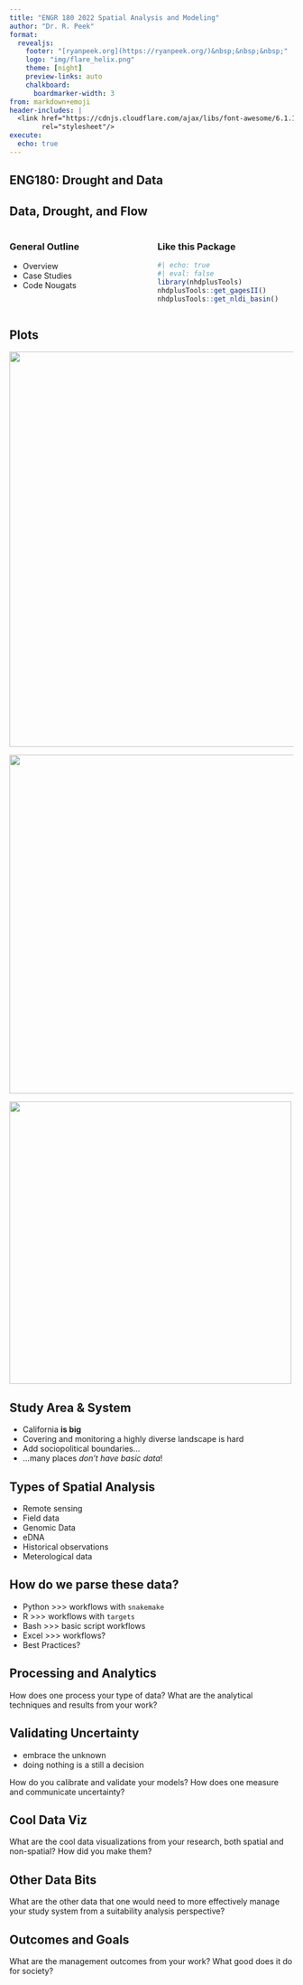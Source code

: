 ```yaml
---
title: "ENGR 180 2022 Spatial Analysis and Modeling"
author: "Dr. R. Peek"
format: 
  revealjs:
    footer: "[ryanpeek.org](https://ryanpeek.org/)&nbsp;&nbsp;&nbsp;"
    logo: "img/flare_helix.png"
    theme: [night]
    preview-links: auto
    chalkboard: 
      boardmarker-width: 3
from: markdown+emoji
header-includes: |
  <link href="https://cdnjs.cloudflare.com/ajax/libs/font-awesome/6.1.1/css/all.min.css"
        rel="stylesheet"/>
execute:
  echo: true
---
```


## ENG180: Drought and Data 



## Data, Drought, and Flow

::::: {.columns}

:::: {.column width="50%"}

::: {.fragment}

### General Outline

::: {.incremental}
- Overview
- Case Studies 
- Code Nougats
:::

:::

::::

:::: {.column width="50%"}

::: {.fragment}

### Like this Package

```r
#| echo: true
#| eval: false
library(nhdplusTools)
nhdplusTools::get_gagesII()
nhdplusTools::get_nldi_basin()

```


:::

::::

:::::

## Plots

::: {.r-stack}
![](figs/EDDI_ETrs_09mn_20221024.png){.fragment width="700"}

![](figs/EDDI_ETrs_09mn_20221024.png){.fragment width="600"}

![](figs/EDDI_ETrs_09mn_20221024.png){.fragment width="500"}
:::

## Study Area & System {background-image="figs/EDDI_ETrs_09mn_20221024.png" background-size="cover" background-color="gray20"}
:::{.incremental}
 - California [**is big**]{.fragment .highlight-blue}
 - Covering and monitoring a highly diverse landscape is hard
 - Add sociopolitical boundaries...
 - ...many places *don't have basic data*!
:::
## Types of Spatial Analysis

:::{.incremental}
 - Remote sensing
 - Field data
 - Genomic Data
 - eDNA
 - Historical observations
 - Meterological data

:::
## How do we parse these data?

:::{.incremental}
 - Python >>> workflows with `snakemake`
 - R >>> workflows with `targets` 
 - Bash >>> basic script workflows
 - Excel >>> workflows?
 <br>
 - Best Practices?
:::

## Processing and Analytics 

How does one process your type of data? What are the analytical techniques and results from your work?

## Validating Uncertainty

 - embrace the unknown
 - doing nothing is a still a decision
 
How do you calibrate and validate your models? How does one measure and communicate uncertainty?
 
## Cool Data Viz

What are the cool data visualizations from your research, both spatial and non-spatial? How did you make them?

## Other Data Bits

What are the other data that one would need to more effectively manage your study system from a suitability analysis perspective?

## Outcomes and Goals

What are the management outcomes from your work? What good does it do for society?